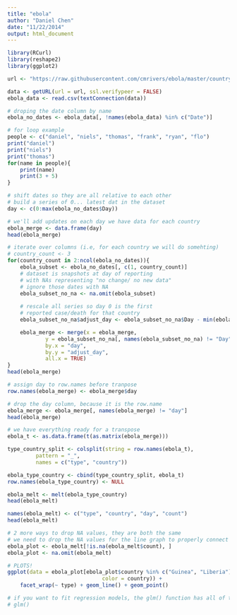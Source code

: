 ```yaml
---
title: "ebola"
author: "Daniel Chen"
date: "11/22/2014"
output: html_document
---
```


```r
library(RCurl)
library(reshape2)
library(ggplot2)
```

```r
url <- "https://raw.githubusercontent.com/cmrivers/ebola/master/country_timeseries.csv"

data <- getURL(url = url, ssl.verifypeer = FALSE)
ebola_data <- read.csv(textConnection(data))
```

<!-- this is a comment in HTML, and you use this to put comments in a markdown document -->

```r
# droping the date column by name
ebola_no_dates <- ebola_data[, !names(ebola_data) %in% c("Date")]
```

```r
# for loop example
people <- c("daniel", "niels", "thomas", "frank", "ryan", "flo")
print("daniel")
print("niels")
print("thomas")
for(name in people){
    print(name)
    print(3 + 5)
}
```

```r
# shift dates so they are all relative to each other
# build a series of 0... latest dat in the dataset
day <- c(0:max(ebola_no_dates$Day))

# we'll add updates on each day we have data for each country
ebola_merge <- data.frame(day)
head(ebola_merge)

# iterate over columns (i.e, for each country we will do somehting)
# country_count <- 3
for(country_count in 2:ncol(ebola_no_dates)){
    ebola_subset <- ebola_no_dates[, c(1, country_count)]
    # dataset is snapshots at day of reporting
    # with NAs representing "no change/ no new data"
    # ignore those dates with NA
    ebola_subset_no_na <- na.omit(ebola_subset)
    
    # rescale all series so day 0 is the first
    # reported case/death for that country
    ebola_subset_no_na$adjust_day <- ebola_subset_no_na$Day - min(ebola_subset_no_na$Day)

    ebola_merge <- merge(x = ebola_merge, 
            y = ebola_subset_no_na[, names(ebola_subset_no_na) != "Day"], 
            by.x = "day", 
            by.y = "adjust_day", 
            all.x = TRUE)
}
head(ebola_merge)
```

```r
# assign day to row.names before tranpose
row.names(ebola_merge) <- ebola_merge$day

# drop the day column, because it is the row.name
ebola_merge <- ebola_merge[, names(ebola_merge) != "day"]
head(ebola_merge)
```

```r
# we have everything ready for a transpose
ebola_t <- as.data.frame(t(as.matrix(ebola_merge)))
```

```r
type_country_split <- colsplit(string = row.names(ebola_t), 
         pattern = "_", 
         names = c("type", "country"))

ebola_type_country <- cbind(type_country_split, ebola_t)
row.names(ebola_type_country) <- NULL
```

```r
ebola_melt <- melt(ebola_type_country)
head(ebola_melt)
```

```r
names(ebola_melt) <- c("type", "country", "day", "count")
head(ebola_melt)
```

```r
# 2 more ways to drop NA values, they are both the same
# we need to drop the NA values for the line graph to properly connect the points of the line
ebola_plot <- ebola_melt[!is.na(ebola_melt$count), ]
ebola_plot <- na.omit(ebola_melt)
```

```r
# PLOTS!
ggplot(data = ebola_plot[ebola_plot$country %in% c("Guinea", "Liberia"), ], aes(x = day, y = count, group = country,
                              color = country)) + 
    facet_wrap(~ type) + geom_line() + geom_point()
```

```r
# if you want to fit regression models, the glm() function has all of the generalized linear models
# glm()
```


